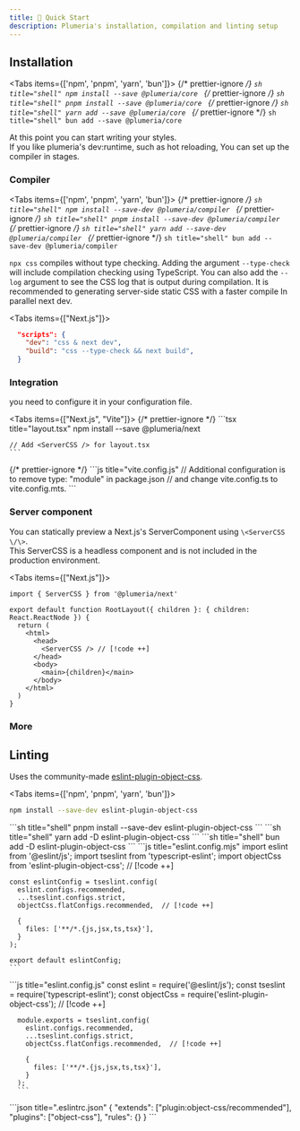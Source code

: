 ```yaml
---
title: 📗 Quick Start
description: Plumeria's installation, compilation and linting setup
---
```



## Installation

<Tabs items={['npm', 'pnpm', 'yarn', 'bun']}>
  {/* prettier-ignore */}
  <Tab>
    ```sh title="shell"
    npm install --save @plumeria/core
    ```
  </Tab>
  {/* prettier-ignore */}
  <Tab>
    ```sh title="shell"
    pnpm install --save @plumeria/core
    ```
  </Tab>
  {/* prettier-ignore */}
  <Tab>
    ```sh title="shell"
    yarn add --save @plumeria/core
    ```
  </Tab>
  {/* prettier-ignore */}
  <Tab>
    ```sh title="shell"
    bun add --save @plumeria/core
    ```
  </Tab>
</Tabs>

At this point you can start writing your styles.  
If you like plumeria's dev:runtime, such as hot reloading, You can set up the compiler in stages.

### Compiler

<Tabs items={['npm', 'pnpm', 'yarn', 'bun']}>
  {/* prettier-ignore */}
  <Tab>
    ```sh title="shell"
    npm install --save-dev @plumeria/compiler
    ```
  </Tab>
  {/* prettier-ignore */}
  <Tab>
    ```sh title="shell"
    pnpm install --save-dev @plumeria/compiler
    ```
  </Tab>
  {/* prettier-ignore */}
  <Tab>
    ```sh title="shell"
    yarn add --save-dev @plumeria/compiler
    ```
  </Tab>
  {/* prettier-ignore */}
  <Tab>
    ```sh title="shell"
    bun add --save-dev @plumeria/compiler
    ```
  </Tab>
</Tabs>

`npx css` compiles without type checking. Adding the argument
`--type-check`
will include compilation checking using TypeScript. You can also add the
`--log`
argument to see the CSS log that is output during compilation. It is recommended to generating server-side static CSS with
a faster compile In parallel next dev.

<Tabs items={["Next.js"]}>
<Tab>
```json title="package.json"
  "scripts": {
    "dev": "css & next dev",
    "build": "css --type-check && next build",
  }
```
</Tab>
</Tabs>

### Integration

you need to configure it in your configuration file.

<Tabs items={["Next.js", "Vite"]}>
  {/* prettier-ignore */}
  <Tab>
    ```tsx title="layout.tsx"
    npm install --save @plumeria/next

    // Add <ServerCSS /> for layout.tsx
    ```

  </Tab>
  {/* prettier-ignore */}
  <Tab>
    ```js title="vite.config.js"
      // Additional configuration is to remove type: "module" in package.json
      // and change vite.config.ts to vite.config.mts.
    ```
  </Tab>
</Tabs>

### Server component

You can statically preview a Next.js's ServerComponent using `\<ServerCSS \/\>`.  
This ServerCSS is a headless component and is not included in the production environment.

<Tabs items={["Next.js"]}>
<Tab>
```tsx title="layout.tsx"
import { ServerCSS } from '@plumeria/next'

export default function RootLayout({ children }: { children: React.ReactNode }) {
  return (
    <html>
      <head>
        <ServerCSS /> // [!code ++]
      </head> 
      <body>
        <main>{children}</main>
      </body>
    </html>
  )
}
```
</Tab>
</Tabs>

### More

<Cards>
  <Card title="See more about ServerCSS" href="/docs/servercss" />
</Cards>

## Linting

Uses the community-made [eslint-plugin-object-css](https://www.npmjs.com/package/eslint-plugin-object-css).

<Tabs items={['npm', 'pnpm', 'yarn', 'bun']}>
<Tab>
```sh title="shell"
npm install --save-dev eslint-plugin-object-css
```
</Tab>
<Tab>
```sh title="shell"
pnpm install --save-dev eslint-plugin-object-css
```
</Tab>
<Tab>
```sh title="shell"
yarn add -D eslint-plugin-object-css
```
</Tab>
<Tab>
```sh title="shell"
bun add -D eslint-plugin-object-css
```
</Tab>
</Tabs>
<Tabs items={['eslint9 ESM', 'eslint9 CommonJS', 'eslint8']}>
  <Tab>
    ```js title="eslint.config.mjs"
    import eslint from '@eslint/js';
    import tseslint from 'typescript-eslint';
    import objectCss from 'eslint-plugin-object-css';  // [!code ++]

    const eslintConfig = tseslint.config(
      eslint.configs.recommended,
      ...tseslint.configs.strict,
      objectCss.flatConfigs.recommended,  // [!code ++]

      {
        files: ['**/*.{js,jsx,ts,tsx}'],
      }
    );

    export default eslintConfig;
    ```

  </Tab>
    <Tab>
      ```js title="eslint.config.js"
      const eslint = require('@eslint/js');
      const tseslint = require('typescript-eslint');
      const objectCss = require('eslint-plugin-object-css');  // [!code ++]

      module.exports = tseslint.config(
        eslint.configs.recommended,
        ...tseslint.configs.strict,
        objectCss.flatConfigs.recommended,  // [!code ++]

        {
          files: ['**/*.{js,jsx,ts,tsx}'],
        }
      );
      ```

  </Tab>
  <Tab>
    ```json title=".eslintrc.json"
    {
      "extends": ["plugin:object-css/recommended"],  
      "plugins": ["object-css"],
      "rules": {}
    }
    ```
</Tab>
</Tabs>
